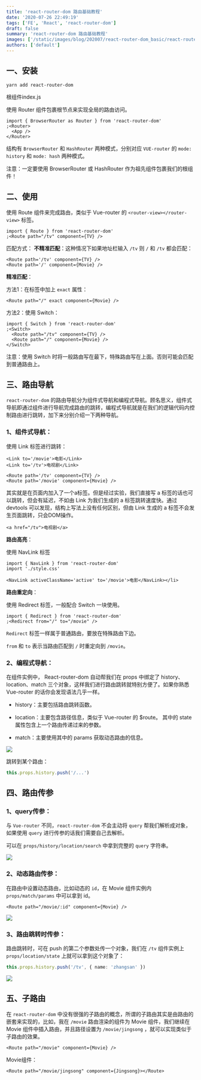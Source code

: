 ```yaml
---
title: 'react-router-dom 路由基础教程'
date: '2020-07-26 22:49:19'
tags: ['FE', 'React', 'react-router-dom']
draft: false
summary: 'react-router-dom 路由基础教程'
images: ['/static/images/blog/202007/react-router-dom_basic/react-router_logo.svg']
authors: ['default']
---
```


## 一、安装

```shell
yarn add react-router-dom
```

根组件index.js

使用 Router 组件包裹根节点来实现全局的路由访问。

```tsx
import { BrowserRouter as Router } from 'react-router-dom'
;<Router>
  <App />
</Router>
```

结构有 `BrowserRouter` 和 `HashRouter` 两种模式，分别对应 `VUE-router` 的 `mode: history` 和 `mode: hash` 两种模式。

注意：一定要使用 BrowserRouter 或 HashRouter 作为祖先组件包裹我们的根组件！

## 二、使用

使用 Route 组件来完成路由，类似于 Vue-router 的 `<router-view></router-view>` 标签。

```tsx
import { Route } from 'react-router-dom'
;<Route path="/tv" component={TV} />
```

匹配方式：
**不精准匹配**：这种情况下如果地址栏输入 `/tv` 则 `/` 和 `/tv` 都会匹配：

```tsx
<Route path='/tv' component={TV} />
<Route path='/' component={Movie} />
```

**精准匹配**：

方法1：在标签中加上 `exact` 属性：

```tsx
<Route path="/" exact component={Movie} />
```

方法2：使用 Switch：

```tsx
import { Switch } from 'react-router-dom'
;<Switch>
  <Route path="/tv" component={TV} />
  <Route path="/" component={Movie} />
</Switch>
```

注意：使用 Switch 时将一般路由写在最下，特殊路由写在上面。否则可能会匹配到普通路由上。

## 三、路由导航

`react-router-dom` 的路由导航分为组件式导航和编程式导航。顾名思义，组件式导航即通过组件进行导航完成路由的跳转，编程式导航就是在我们的逻辑代码内控制路由进行跳转，加下来分别介绍一下两种导航。

### 1、组件式导航：

使用 Link 标签进行跳转：

```tsx
<Link to='/movie'>电影</Link>
<Link to='/tv'>电视剧</Link>

<Route path='/tv' component={TV} />
<Route path='/movie' component={Movie} />
```

其实就是在页面内加入了一个a标签。但是经过实验，我们直接写 a 标签的话也可以跳转，但会有延迟，不如由 Link 为我们生成的 a 标签跳转速度快。通过 devtools 可以发现，结构上写法上没有任何区别，但由 Link 生成的 a 标签不会发生页面跳转，只会DOM操作。

```tsx
<a href="/tv">电视剧</a>
```

**路由高亮**：

使用 NavLink 标签

```tsx
import { NavLink } from 'react-router-dom'
import './style.css'

<NavLink activeClassName='active' to='/movie'>电影</NavLink></li>
```

**路由重定向**：

使用 Redirect 标签，一般配合 Switch 一块使用。

```tsx
import { Redirect } from 'react-router-dom'
;<Redirect from="/" to="/movie" />
```

`Redirect` 标签一样属于普通路由，要放在特殊路由下边。

`from` 和 `to` 表示当路由匹配到 `/` 时重定向到 `/movie`。

### 2、编程式导航：

在组件实例中， React-router-dom 自动帮我们在 props 中绑定了 history、location、match 三个对象，这样我们进行路由跳转就特别方便了。如果你熟悉 Vue-router 的话你会发现语法几乎一样。

- history：主要包括路由跳转函数。
- location：主要包含路径信息，类似于 Vue-router 的 $route。
  其中的 state 属性包含上一个路由传递过来的参数。

- match：主要使用其中的 params 获取动态路由的信息。

![](/static/images/blog/202007/react-router-dom_basic/img1.webp)

跳转到某个路由：

```ts
this.props.history.push('/...')
```

## 四、路由传参

### 1、query传参：

与 `Vue-router` 不同，`react-router-dom` 不会主动将 `query` 帮我们解析成对象，如果使用 `query` 进行传参的话我们需要自己去解析。

可以在 `props/history/location/search` 中拿到完整的 `query` 字符串。

![](/static/images/blog/202007/react-router-dom_basic/img2.webp)

### 2、动态路由传参：

在路由中设置动态路由，比如动态的 `id`，在 Movie 组件实例内 `props/match/params` 中可以拿到 id。

```tsx
<Route path="/movie/:id" component={Movie} />
```

![](/static/images/blog/202007/react-router-dom_basic/img3.webp)

### 3、路由跳转时传参：

路由跳转时，可在 push 的第二个参数处传一个对象，我们在 `/tv` 组件实例上 `props/location/state` 上就可以拿到这个对象了：

```ts
this.props.history.push('/tv', { name: 'zhangsan' })
```

![](/static/images/blog/202007/react-router-dom_basic/img4.webp)

## 五、子路由

在 `react-router-dom` 中没有很强的子路由的概念，所谓的子路由其实是由路由的嵌套来实现的，比如，我在 `/movie` 路由渲染的组件为 Movie 组件，我们继续在 Movie 组件中插入路由，并且路径设置为 `/movie/jingsong` ，就可以实现类似于子路由的效果。

```tsx
<Route path="/movie" component={Movie} />
```

Movie组件：

```tsx
<Route path="/movie/jingsong" component={Jingsong}></Route>
```

​

